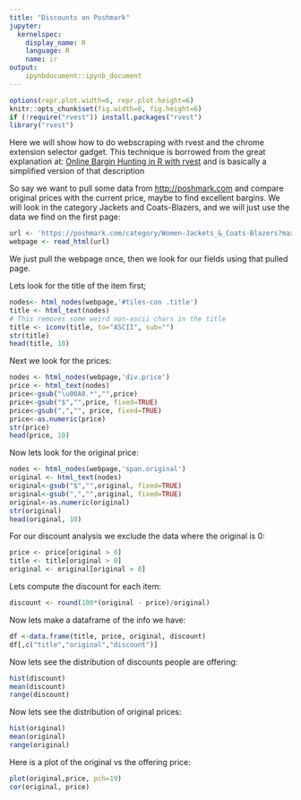 ```yaml
---
title: "Discounts on Poshmark"
jupyter:
  kernelspec:
    display_name: R
    language: R
    name: ir
output:
    ipynbdocument::ipynb_document
---
```


```r
options(repr.plot.width=6, repr.plot.height=6)
knitr::opts_chunk$set(fig.width=6, fig.height=6)
if (!require("rvest")) install.packages("rvest")
library("rvest")
```

Here we will show how to do webscraping with rvest and the chrome extension selector gadget. This technique is borrowed from the great explanation at: [Online Bargin Hunting in R with rvest](https://jef.works/blog/2019/01/12/online-bargain-hunting-in-R-with-rvest/) and is basically a simplified version of that description

So say we want to pull some data from [http://poshmark.com](http://poshmark.com) and compare original prices with the current price, maybe to find excellent bargins. We will look in the category Jackets and Coats-Blazers, and we will just use the data we find on the first page: 

```r
url <- 'https://poshmark.com/category/Women-Jackets_&_Coats-Blazers?max_id=1'
webpage <- read_html(url)
```

We just pull the webpage once, then we look for our fields using that pulled page.

Lets look for the title of the item first;

```r
nodes<- html_nodes(webpage,'#tiles-con .title')
title <- html_text(nodes)
# This removes some weird non-ascii chars in the title
title <- iconv(title, to="ASCII", sub="")
str(title)
head(title, 10)
```

Next we look for the prices:

```r
nodes <- html_nodes(webpage,'div.price')
price <- html_text(nodes)
price<-gsub("\u00A0.*","",price)
price<-gsub("$","",price, fixed=TRUE)
price<-gsub(",","", price, fixed=TRUE)
price<-as.numeric(price)
str(price)
head(price, 10)
```

Now lets look for the original price:

```r
nodes <- html_nodes(webpage,'span.original')
original <- html_text(nodes)
original<-gsub("$","",original, fixed=TRUE)
original<-gsub(",","",original, fixed=TRUE)
original<-as.numeric(original)
str(original)
head(original, 10)
```
For our discount analysis we exclude the data where the original is 0:

```r
price <- price[original > 0]
title <- title[original > 0]
original <- original[original > 0]
```

Lets compute the discount for each item:

```r
discount <- round(100*(original - price)/original)
```

Now lets make a dataframe of the info we have:

```r
df <-data.frame(title, price, original, discount)
df[,c("title","original","discount")]
```

Now lets see the distribution of discounts people are offering:

```r
hist(discount)
mean(discount)
range(discount)
```

Now lets see the distribution of original prices:

```r
hist(original)
mean(original)
range(original)
```

Here is a plot of the original vs the offering price:

```r
plot(original,price, pch=19)
cor(original, price)
```

